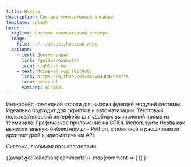 ```yaml
---
title: Hestia
description: Система компьютерной алгебры
template: splash
hero:
  tagline: Система компьютерной алгебры
  image:
    file: ../../assets/houston.webp
  actions:
    - text: Документация
      link: /guides/example/
      icon: right-arrow
    - text: Исходный код (GitHub)
      link: https://github.com/moevm4388/hestia
      icon: external
      variant: minimal
---
```




<CardGrid stagger>
	<Card title="CLI" icon="right-caret">
        Интерфейс командной строки для вызова функций модулей системы. Идеально
        подходит для скриптов и автоматизации.
	</Card>
	<Card title="TUI" icon="document">
        Текстовый пользовательский интерфейс для удобных вычислений прямо из
        терминала.
	</Card>
	<Card title="GUI" icon="rocket">
        Графическое приложение на GTK4.
	</Card>
	<Card title="Библиотека" icon="seti:python">
        Используйте Hestia как вычислительную библиотеку для Python, с понятной
        и расширяемой архитектурой и идиоматичным API.
	</Card>
</CardGrid>

<Heading>Система, любимая пользователями</Heading>

<CardGrid stagger>
    {(await getCollection('comments'))
        .map(comment => (
            <Comment {...comment.data} />
        ))
    }
</CardGrid>
